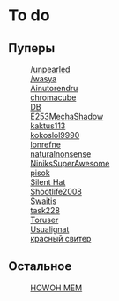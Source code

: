 {{DISPLAYTITLE:taimeno}}
=To do=
==Пуперы==
:[[/unpearled]]
:[[/wasya]]
:[[Ainutorendru]]
:[[chromacube]]
:[[DB]]
:[[E253MechaShadow]]
:[[kaktus113]]
:[[kokoslol9990]]
:[[lonrefne]]
:[[naturalnonsense]]
:[[NiniksSuperAwesome]]
:[[pisok]]
:[[Silent Hat]]
:[[Shootlife2008]]
:[[Swaitis]]
:[[task228]]
:[[Toruser]]
:[[Usualignat]]
:[[красный свитер]]
==Остальное==
:[[HOWOH MEM]]